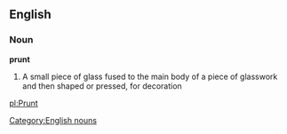 == English ==
=== Noun ===
[[Category:English nouns]]
'''prunt'''
#A small piece of glass fused to the main body of a piece of glasswork and then shaped or pressed, for decoration

[[pl:Prunt]]